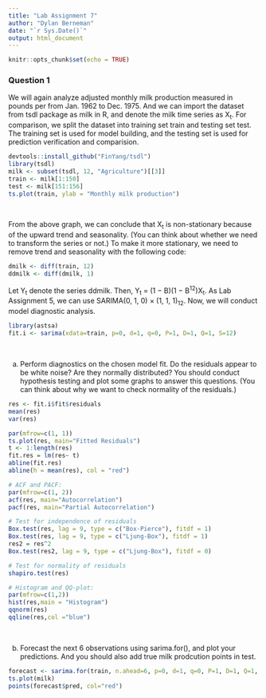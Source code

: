 ```yaml
---
title: "Lab Assignment 7"
author: "Dylan Berneman"
date: "`r Sys.Date()`"
output: html_document
---
```


```r
knitr::opts_chunk$set(echo = TRUE)
```
### Question 1
We will again analyze adjusted monthly milk production measured in pounds per from Jan. 1962 to Dec. 1975. And we can import the dataset from tsdl package as milk in R, and denote the milk time series as X~t~. For comparison, we split the dataset into training set train and testing set test. The training set is used for model building, and the testing set is used for prediction verification and comparision.\

```r
devtools::install_github("FinYang/tsdl")
library(tsdl)
milk <- subset(tsdl, 12, "Agriculture")[[3]] 
train <- milk[1:150]
test <- milk[151:156]
ts.plot(train, ylab = "Monthly milk production")
```
\

From the above graph, we can conclude that X~t~ is non-stationary because of the upward trend and seasonality. (You can think about whether we need to transform the series or not.) To make it more stationary, we need to remove trend and seasonality with the following code:\

```r
dmilk <- diff(train, 12)
ddmilk <- diff(dmilk, 1)
```


Let Y~t~ denote the series ddmilk. Then, Y~t~ = (1 − B)(1 − B^12^)X~t~. As Lab Assignment 5, we can use SARIMA(0, 1, 0) × (1, 1, 1)~12~. Now, we will conduct model diagnostic analysis.\

```r
library(astsa)
fit.i <- sarima(xdata=train, p=0, d=1, q=0, P=1, D=1, Q=1, S=12)
```
\

  (a) Perform diagnostics on the chosen model fit. Do the residuals appear to be white noise? Are they normally distributed? You should conduct hypothesis testing and plot some graphs to answer this questions. (You can think about why we want to check normality of the residuals.)\
  
```r
res <- fit.i$fit$residuals
mean(res)
var(res)

par(mfrow=c(1, 1))
ts.plot(res, main="Fitted Residuals")
t <- 1:length(res)
fit.res = lm(res~ t)
abline(fit.res)
abline(h = mean(res), col = "red")

# ACF and PACF:
par(mfrow=c(1, 2))
acf(res, main="Autocorrelation")
pacf(res, main="Partial Autocorrelation")

# Test for independence of residuals
Box.test(res, lag = 9, type = c("Box-Pierce"), fitdf = 1)
Box.test(res, lag = 9, type = c("Ljung-Box"), fitdf = 1)
res2 = res^2
Box.test(res2, lag = 9, type = c("Ljung-Box"), fitdf = 0)

# Test for normality of residuals
shapiro.test(res)

# Histogram and QQ-plot:
par(mfrow=c(1,2))
hist(res,main = "Histogram")
qqnorm(res)
qqline(res,col ="blue")
```
\

  (b) Forecast the next 6 observations using sarima.for(), and plot your predictions. And you should also add true milk prodcution points in test.\
  
```r
forecast <- sarima.for(train, n.ahead=6, p=0, d=1, q=0, P=1, D=1, Q=1, S=12)
ts.plot(milk)
points(forecast$pred, col="red")
```
